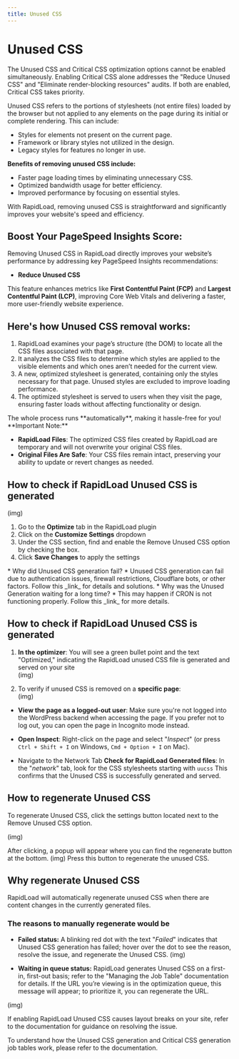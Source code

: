 ```yaml
---
title: Unused CSS
--- 
```


 
# Unused CSS

<Callout emoji="📒">
  The Unused CSS and Critical CSS optimization options cannot be enabled simultaneously. Enabling Critical CSS alone addresses the 
  "Reduce Unused CSS" and "Eliminate render-blocking resources" audits. If both are enabled, Critical CSS takes priority.
</Callout>

Unused CSS refers to the portions of stylesheets (not entire files) loaded by the browser but not applied to any elements on the 
page during its initial or complete rendering. This can include:

*   Styles for elements not present on the current page.
*   Framework or library styles not utilized in the design.
*   Legacy styles for features no longer in use.

  

**Benefits of removing unused CSS include:**

*   Faster page loading times by eliminating unnecessary CSS.
*   Optimized bandwidth usage for better efficiency.
*   Improved performance by focusing on essential styles.

With RapidLoad, removing unused CSS is straightforward and significantly improves your website's speed and efficiency.

  

## Boost Your PageSpeed Insights Score:

Removing Unused CSS in RapidLoad directly improves your website’s performance by addressing key PageSpeed Insights recommendations:

* **Reduce Unused CSS**

This feature enhances metrics like **First Contentful Paint (FCP)** and **Largest Contentful Paint (LCP)**, improving Core Web Vitals and delivering a faster, more user-friendly website experience.

## Here's how Unused CSS removal works:

1. RapidLoad examines your page’s structure (the DOM) to locate all the CSS files associated with that page.
2. It analyzes the CSS files to determine which styles are applied to the visible elements and which ones aren’t needed for the current view.
3. A new, optimized stylesheet is generated, containing only the styles necessary for that page. Unused styles are excluded to improve loading performance.
4. The optimized stylesheet is served to users when they visit the page, ensuring faster loads without affecting functionality or design.

<div style={{ textAlign: 'center' }}>
    The whole process runs **automatically**, making it hassle-free for you!
</div>

<Callout type="error" emoji="️📌">
**Important Note:**

*   **RapidLoad Files**: The optimized CSS files created by RapidLoad are 
temporary and will not overwrite your original CSS files.
*   **Original Files Are Safe**: Your CSS files remain intact, preserving your 
ability to update or revert changes as needed.
</Callout>

## How to check if RapidLoad Unused CSS is generated
(img)

1. Go to the **Optimize** tab in the RapidLoad plugin
2. Click on the **Customize Settings** dropdown
3. Under the CSS section, find and enable the Remove Unused CSS option by checking the box.
4. Click **Save Changes** to apply the settings

<Callout type="error" emoji="️📌">
*   Why did Unused CSS generation fail?
    * Unused CSS generation can fail due to authentication issues, firewall 
    restrictions, Cloudflare bots, or other factors. Follow this _link_ for 
    details and solutions.
*   Why was the Unused Generation waiting for a long time?
    * This may happen if CRON is not functioning properly. Follow this 
    _link_ for more details.
</Callout>

## How to check if RapidLoad Unused CSS is generated

1. **In the optimizer**: You will see a green bullet point and the text 
"Optimized," indicating the RapidLoad unused CSS file is generated and served on 
your site  
(img)

2. To verify if unused CSS is removed on a **specific page**:  
(img)

* **View the page as a logged-out user**: Make sure you're not logged into the WordPress backend when accessing the page. 
If you prefer not to log out, you can open the page in Incognito mode instead.

* **Open Inspect**: Right-click on the page and select "_Inspect_" 
(or press `Ctrl + Shift + I` on Windows, `Cmd + Option + I` on Mac).

* Navigate to the Network Tab **Check for RapidLoad Generated files**: In the "_network_" tab, look for the CSS stylesheets starting with `uucss` This 
confirms that the Unused CSS is successfully generated and served.

## How to regenerate Unused CSS
To regenerate Unused CSS, click the settings button located next to the Remove 
Unused CSS option.

(img)

After clicking, a popup will appear where you can find the regenerate button at 
the bottom.
(img)
Press this button to regenerate the unused CSS.

## Why regenerate Unused CSS

RapidLoad will automatically regenerate unused CSS when there are content changes
in the currently generated files.

### The reasons to manually regenerate would be

* **Failed status:** A blinking red dot with the text "_Failed_" indicates that
Unused CSS generation has failed; hover over the dot to see the reason, resolve 
the issue, and regenerate the Unused CSS.
(img)

*  **Waiting in queue status:** RapidLoad generates Unused CSS on a first-in, 
first-out basis; refer to the "Managing the Job Table" documentation for details.
If the URL you’re viewing is in the optimization queue, this message will appear;
to prioritize it, you can regenerate the URL.

(img)

If enabling RapidLoad Unused CSS causes layout breaks on your site, refer to the
documentation for guidance on resolving the issue.

To understand how the Unused CSS generation and Critical CSS generation job 
tables work, please refer to the documentation.